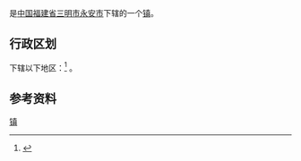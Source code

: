 {{中国乡级行政区|35/04/81/106/000}}
'''{{PAGENAMEBASE}}'''是[[中华人民共和国|中国]][[福建省|福建省]][[三明市|三明市]][[永安市|永安市]]下辖的一个[[镇|镇]]。

== 行政区划 ==
{{PAGENAMEBASE}}下辖以下地区：<ref>{{PRC admin/ref sgc|35/04/81/106/000}}</ref>
{{PRC admin/children|35/04/81/106/000}}。

== 参考资料 ==
{{reflist}}

{{永安市行政区划}}
{{福建小作品}}
[[Category:永安市乡镇|镇]]